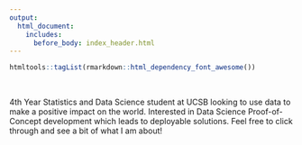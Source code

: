 ```yaml
--- 
output: 
  html_document:
    includes:
      before_body: index_header.html
---
```


```r
htmltools::tagList(rmarkdown::html_dependency_font_awesome())
```


<div class= "mycontent">

<br>

4th Year Statistics and Data Science student at UCSB looking to use data
to make a positive impact on the world. Interested in Data Science
Proof-of-Concept development which leads to deployable solutions. Feel
free to click through and see a bit of what I am about!

</div>
